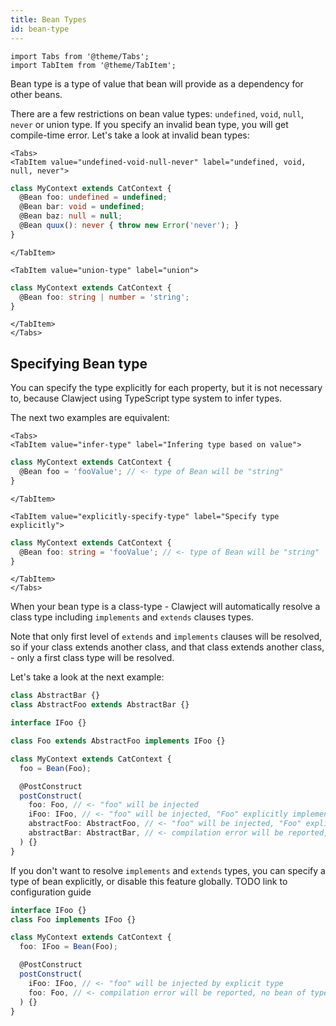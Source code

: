 ```yaml
---
title: Bean Types
id: bean-type
---
```


```mdx-code-block
import Tabs from '@theme/Tabs';
import TabItem from '@theme/TabItem';
```
Bean type is a type of value that bean will provide as a dependency for other beans.

There are a few restrictions on bean value types: `undefined`, `void`, `null`, `never` or union type.
If you specify an invalid bean type, you will get compile-time error.
Let's take a look at invalid bean types:

```mdx-code-block
<Tabs>
<TabItem value="undefined-void-null-never" label="undefined, void, null, never">
```

```ts
class MyContext extends CatContext {
  @Bean foo: undefined = undefined;
  @Bean bar: void = undefined;
  @Bean baz: null = null;
  @Bean quux(): never { throw new Error('never'); }
}
```

```mdx-code-block
</TabItem>

<TabItem value="union-type" label="union">
```

```ts
class MyContext extends CatContext {
  @Bean foo: string | number = 'string';
}
```

```mdx-code-block
</TabItem>
</Tabs>
```

## Specifying Bean type
You can specify the type explicitly for each property,
but it is not necessary to, because Clawject using TypeScript type system to infer types.

The next two examples are equivalent:

```mdx-code-block
<Tabs>
<TabItem value="infer-type" label="Infering type based on value">
```

```ts
class MyContext extends CatContext {
  @Bean foo = 'fooValue'; // <- type of Bean will be "string"
}
```

```mdx-code-block
</TabItem>

<TabItem value="explicitly-specify-type" label="Specify type explicitly">
```

```ts
class MyContext extends CatContext {
  @Bean foo: string = 'fooValue'; // <- type of Bean will be "string"
}
```

```mdx-code-block
</TabItem>
</Tabs>
```

When your bean type is a class-type -
Clawject will automatically resolve a class type including `implements` and `extends` clauses types.

Note that only first level of `extends` and `implements` clauses will be resolved,
so if your class extends another class, and that class extends another class, -
only a first class type will be resolved.

Let's take a look at the next example:

```ts
class AbstractBar {}
class AbstractFoo extends AbstractBar {}

interface IFoo {}

class Foo extends AbstractFoo implements IFoo {}

class MyContext extends CatContext {
  foo = Bean(Foo);

  @PostConstruct
  postConstruct(
    foo: Foo, // <- "foo" will be injected
    iFoo: IFoo, // <- "foo" will be injected, "Foo" explicitly implements "IFoo"
    abstractFoo: AbstractFoo, // <- "foo" will be injected, "Foo" explicitly extends "AbstractFoo"
    abstractBar: AbstractBar, // <- compilation error will be reported, no bean of type "AbstractBar" were found
  ) {}
}
```

If you don't want to resolve `implements` and `extends` types,
you can specify a type of bean explicitly, or disable this feature globally.
TODO link to configuration guide

```ts
interface IFoo {}
class Foo implements IFoo {}

class MyContext extends CatContext {
  foo: IFoo = Bean(Foo);

  @PostConstruct
  postConstruct(
    iFoo: IFoo, // <- "foo" will be injected by explicit type
    foo: Foo, // <- compilation error will be reported, no bean of type "Foo" were found
  ) {}
}
```
